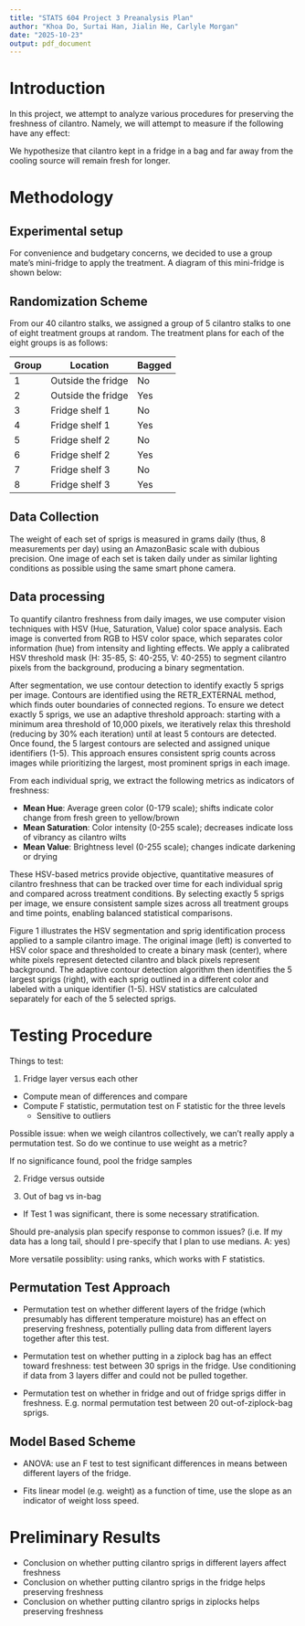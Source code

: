 ```yaml
---
title: "STATS 604 Project 3 Preanalysis Plan"
author: "Khoa Do, Surtai Han, Jialin He, Carlyle Morgan"
date: "2025-10-23"
output: pdf_document
---
```


# Introduction

In this project, we attempt to analyze various procedures for preserving the freshness of cilantro. Namely, we will attempt to measure if the following have any effect:

\begin{itemize}
  \item Keeping cilantro in the fridge versus outside
  \item Keeping cilantro in a plastic bag versus not
  \item For refrigerated cilantro, keeping cilantro close to the cooling source at the top of the fridge versus farther away.
\end{itemize}

We hypothesize that cilantro kept in a fridge in a bag and far away from the cooling source will remain fresh for longer.

# Methodology

## Experimental setup

For convenience and budgetary concerns, we decided to use a group mate's mini-fridge to apply the treatment. A diagram of this mini-fridge is shown below:

\begin{center}
\begin{tabular}{|c|}
\hline
\\
\textbf{Shelf 1 (Top)} \\
\textit{Closest to cooling source} \\
\\
\hline
\\
\textbf{Shelf 2} \\
\\
\\
\hline
\\
\textbf{Shelf 3} \\
\textit{Farthest from cooling source} \\
\\
\hline
\end{tabular}

\textit{Mini-Fridge layout}
\end{center}

## Randomization Scheme

From our 40 cilantro stalks, we assigned a group of 5 cilantro stalks to one of eight treatment groups at random. The treatment plans for each of the eight groups is as follows:

| Group | Location | Bagged |
|-------|----------|--------|
| 1 | Outside the fridge | No |
| 2 | Outside the fridge | Yes |
| 3 | Fridge shelf 1 | No |
| 4 | Fridge shelf 1 | Yes |
| 5 | Fridge shelf 2 | No |
| 6 | Fridge shelf 2 | Yes |
| 7 | Fridge shelf 3 | No |
| 8 | Fridge shelf 3 | Yes |

## Data Collection

The weight of each set of sprigs is measured in grams daily (thus, 8 measurements per day) using an AmazonBasic scale with dubious precision. One image of each set is taken daily under as similar lighting conditions as possible using the same smart phone camera.

## Data processing

To quantify cilantro freshness from daily images, we use computer vision techniques with HSV (Hue, Saturation, Value) color space analysis. Each image is converted from RGB to HSV color space, which separates color information (hue) from intensity and lighting effects. We apply a calibrated HSV threshold mask (H: 35-85, S: 40-255, V: 40-255) to segment cilantro pixels from the background, producing a binary segmentation.

After segmentation, we use contour detection to identify exactly 5 sprigs per image. Contours are identified using the RETR_EXTERNAL method, which finds outer boundaries of connected regions. To ensure we detect exactly 5 sprigs, we use an adaptive threshold approach: starting with a minimum area threshold of 10,000 pixels, we iteratively relax this threshold (reducing by 30% each iteration) until at least 5 contours are detected. Once found, the 5 largest contours are selected and assigned unique identifiers (1-5). This approach ensures consistent sprig counts across images while prioritizing the largest, most prominent sprigs in each image.

From each individual sprig, we extract the following metrics as indicators of freshness:

- **Mean Hue**: Average green color (0-179 scale); shifts indicate color change from fresh green to yellow/brown
- **Mean Saturation**: Color intensity (0-255 scale); decreases indicate loss of vibrancy as cilantro wilts
- **Mean Value**: Brightness level (0-255 scale); changes indicate darkening or drying

These HSV-based metrics provide objective, quantitative measures of cilantro freshness that can be tracked over time for each individual sprig and compared across treatment conditions. By selecting exactly 5 sprigs per image, we ensure consistent sample sizes across all treatment groups and time points, enabling balanced statistical comparisons.

Figure 1 illustrates the HSV segmentation and sprig identification process applied to a sample cilantro image. The original image (left) is converted to HSV color space and thresholded to create a binary mask (center), where white pixels represent detected cilantro and black pixels represent background. The adaptive contour detection algorithm then identifies the 5 largest sprigs (right), with each sprig outlined in a different color and labeled with a unique identifier (1-5). HSV statistics are calculated separately for each of the 5 selected sprigs.

\begin{figure}[h!]
\centering
\includegraphics[width=0.9\textwidth]{images/segmentation_example.jpg}
\caption{HSV segmentation and sprig identification pipeline showing: (left) original cilantro image, (center) binary mask from HSV thresholding, and (right) the 5 largest sprigs identified via adaptive contour detection, each outlined in a distinct color and labeled with a unique identifier (1-5) for per-sprig tracking.}
\end{figure}

# Testing Procedure

Things to test:

1. Fridge layer versus each other

- Compute mean of differences and compare
- Compute F statistic, permutation test on F statistic for the three levels
  - Sensitive to outliers

Possible issue: when we weigh cilantros collectively, we can't really apply a permutation test. So do we continue to use weight as a metric?

If no significance found, pool the fridge samples

2. Fridge versus outside

3. Out of bag vs in-bag
  - If Test 1 was significant, there is some necessary stratification.

Should pre-analysis plan specify response to common issues? (i.e. If my data has a long tail, should I pre-specify that I plan to use medians. A: yes)

More versatile possiblity: using ranks, which works with F statistics.

## Permutation Test Approach

- Permutation test on whether different layers of the fridge (which presumably has different temperature moisture) has an effect on preserving freshness, potentially pulling data from different layers together after this test.

- Permutation test on whether putting in a ziplock bag has an effect toward freshness: test between 30 sprigs in the fridge. Use conditioning if data from 3 layers differ and could not be pulled together.

- Permutation test on whether in fridge and out of fridge sprigs differ in freshness. E.g. normal permutation test between 20 out-of-ziplock-bag sprigs.

## Model Based Scheme

- ANOVA: use an F test to test significant differences in means between different layers of the fridge.

- Fits linear model (e.g. weight) as a function of time, use the slope as an indicator of weight loss speed.

# Preliminary Results

- Conclusion on whether putting cilantro sprigs in different layers affect freshness
- Conclusion on whether putting cilantro sprigs in the fridge helps preserving freshness
- Conclusion on whether putting cilantro sprigs in ziplocks helps preserving freshness


